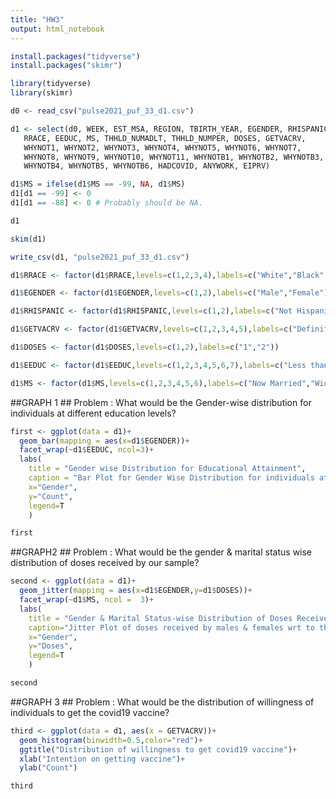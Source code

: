 ---
title: "HW3"
output: html_notebook
---

```{r}
install.packages("tidyverse")
install.packages("skimr")

```
```{r}
library(tidyverse)
library(skimr)

```

```{r}
d0 <- read_csv("pulse2021_puf_33_d1.csv")
```

```{r}
d1 <- select(d0, WEEK, EST_MSA, REGION, TBIRTH_YEAR, EGENDER, RHISPANIC,
   RRACE, EEDUC, MS, THHLD_NUMADLT, THHLD_NUMPER, DOSES, GETVACRV,
   WHYNOT1, WHYNOT2, WHYNOT3, WHYNOT4, WHYNOT5, WHYNOT6, WHYNOT7,
   WHYNOT8, WHYNOT9, WHYNOT10, WHYNOT11, WHYNOTB1, WHYNOTB2, WHYNOTB3,
   WHYNOTB4, WHYNOTB5, WHYNOTB6, HADCOVID, ANYWORK, EIPRV)
```
```{r}
d1$MS = ifelse(d1$MS == -99, NA, d1$MS)
d1[d1 == -99] <- 0
d1[d1 == -88] <- 0 # Probably should be NA.
```
```{r}
d1
```



```{r}
skim(d1)
```
```{r}
write_csv(d1, "pulse2021_puf_33_d1.csv")
```
```{r}
d1$RRACE <- factor(d1$RRACE,levels=c(1,2,3,4),labels=c("White","Black","Asian","Other"))
```


```{r}
d1$EGENDER <- factor(d1$EGENDER,levels=c(1,2),labels=c("Male","Female"))
```

```{r}
d1$RHISPANIC <- factor(d1$RHISPANIC,levels=c(1,2),labels=c("Not Hispanic","Hispanic"))
```
```{r}
d1$GETVACRV <- factor(d1$GETVACRV,levels=c(1,2,3,4,5),labels=c("Definitely","Probably","Not sure","Probably Not","Definitely Not"))
```
```{r}
d1$DOSES <- factor(d1$DOSES,levels=c(1,2),labels=c("1","2"))
```

```{r}
d1$EEDUC <- factor(d1$EEDUC,levels=c(1,2,3,4,5,6,7),labels=c("Less than High School","Some High School","High school Graduate","Some College","Associate Degree","Bachelor's Degree","Graduate Degree"))
```
```{r}
d1$MS <- factor(d1$MS,levels=c(1,2,3,4,5,6),labels=c("Now Married","Widowed","Divorced","Separated","Never Married","Data Not Available"))
```

##GRAPH 1
## Problem : What would be the Gender-wise distribution for individuals at different education levels?
```{r}
first <- ggplot(data = d1)+
  geom_bar(mapping = aes(x=d1$EGENDER))+
  facet_wrap(~d1$EEDUC, ncol=3)+
  labs(
    title = "Gender wise Distribution for Educational Attainment", 
    caption = "Bar Plot for Gender Wise Distribution for individuals at different education levels",
    x="Gender", 
    y="Count",
    legend=T
    )
```
```{r}
first
```

##GRAPH2
## Problem : What would be the gender & marital status wise distribution of doses received by our sample?
```{r}
second <- ggplot(data = d1)+
  geom_jitter(mapping = aes(x=d1$EGENDER,y=d1$DOSES))+
  facet_wrap(~d1$MS, ncol =  3)+
  labs(
    title = "Gender & Marital Status-wise Distribution of Doses Received", 
    caption="Jitter Plot of doses received by males & females wrt to their marital status",
    x="Gender", 
    y="Doses",
    legend=T
    )
```
```{r}
second
```

##GRAPH 3
## Problem : What would be the distribution of willingness of individuals to get the covid19 vaccine?
```{r}

third <- ggplot(data = d1, aes(x = GETVACRV))+
  geom_histogram(binwidth=0.5,color="red")+
  ggtitle("Distribution of willingness to get covid19 vaccine")+
  xlab("Intention on getting vaccine")+
  ylab("Count")

```
```{r}
third
```

